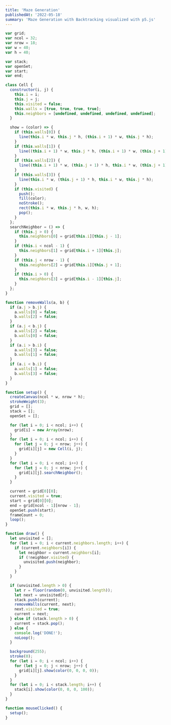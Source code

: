```yaml
---
title: 'Maze Generation'
publishedAt: '2022-05-18'
summary: 'Maze Generation with Backtracking visualized with p5.js'
---
```


<CodeIframe
  src="/source/maze-generation-p5/index.html"
  width={1280}
  height={720}
  scalew={0.525}
  scaleh={0.525}
/>

```js
var grid;
var ncol = 32;
var nrow = 18;
var w = 40;
var h = 40;

var stack;
var openSet;
var start;
var end;

class Cell {
  constructor(i, j) {
    this.i = i;
    this.j = j;
    this.visited = false;
    this.walls = [true, true, true, true];
    this.neighbors = [undefined, undefined, undefined, undefined];
  }

  show = (color) => {
    if (this.walls[0]) {
      line(this.i * w, this.j * h, (this.i + 1) * w, this.j * h);
    }
    if (this.walls[1]) {
      line((this.i + 1) * w, this.j * h, (this.i + 1) * w, (this.j + 1) * h);
    }
    if (this.walls[2]) {
      line((this.i + 1) * w, (this.j + 1) * h, this.i * w, (this.j + 1) * h);
    }
    if (this.walls[3]) {
      line(this.i * w, (this.j + 1) * h, this.i * w, this.j * h);
    }
    if (this.visited) {
      push();
      fill(color);
      noStroke();
      rect(this.i * w, this.j * h, w, h);
      pop();
    }
  };
  searchNeighbor = () => {
    if (this.j > 0) {
      this.neighbors[0] = grid[this.i][this.j - 1];
    }
    if (this.i < ncol - 1) {
      this.neighbors[1] = grid[this.i + 1][this.j];
    }
    if (this.j < nrow - 1) {
      this.neighbors[2] = grid[this.i][this.j + 1];
    }
    if (this.i > 0) {
      this.neighbors[3] = grid[this.i - 1][this.j];
    }
  };
}
```

```js
function removeWalls(a, b) {
  if (a.j > b.j) {
    a.walls[0] = false;
    b.walls[2] = false;
  }
  if (a.j < b.j) {
    a.walls[2] = false;
    b.walls[0] = false;
  }
  if (a.i > b.i) {
    a.walls[3] = false;
    b.walls[1] = false;
  }
  if (a.i < b.i) {
    a.walls[1] = false;
    b.walls[3] = false;
  }
}

function setup() {
  createCanvas(ncol * w, nrow * h);
  strokeWeight(3);
  grid = [];
  stack = [];
  openSet = [];

  for (let i = 0; i < ncol; i++) {
    grid[i] = new Array(nrow);
  }
  for (let i = 0; i < ncol; i++) {
    for (let j = 0; j < nrow; j++) {
      grid[i][j] = new Cell(i, j);
    }
  }
  for (let i = 0; i < ncol; i++) {
    for (let j = 0; j < nrow; j++) {
      grid[i][j].searchNeighbor();
    }
  }

  current = grid[0][0];
  current.visited = true;
  start = grid[0][0];
  end = grid[ncol - 1][nrow - 1];
  openSet.push(start);
  frameCount = 0;
  loop();
}

function draw() {
  let unvisited = [];
  for (let i = 0; i < current.neighbors.length; i++) {
    if (current.neighbors[i]) {
      let neighbor = current.neighbors[i];
      if (!neighbor.visited) {
        unvisited.push(neighbor);
      }
    }
  }

  if (unvisited.length > 0) {
    let r = floor(random(0, unvisited.length));
    let next = unvisited[r];
    stack.push(current);
    removeWalls(current, next);
    next.visited = true;
    current = next;
  } else if (stack.length > 0) {
    current = stack.pop();
  } else {
    console.log('DONE!');
    noLoop();
  }

  background(255);
  stroke(0);
  for (let i = 0; i < ncol; i++) {
    for (let j = 0; j < nrow; j++) {
      grid[i][j].show(color(0, 0, 0, 0));
    }
  }
  for (let i = 0; i < stack.length; i++) {
    stack[i].show(color(0, 0, 0, 100));
  }
}

function mouseClicked() {
  setup();
}
```
